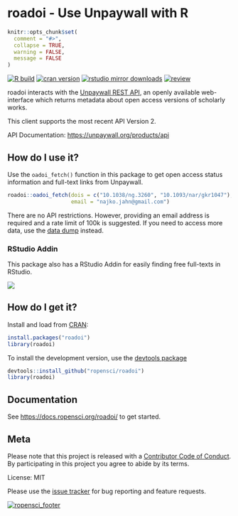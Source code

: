 # roadoi - Use Unpaywall with R

```r
knitr::opts_chunk$set(
  comment = "#>",
  collapse = TRUE,
  warning = FALSE,
  message = FALSE
)
```

[![R build](https://github.com/ropensci/roadoi/workflows/R-CMD-check.yaml/badge.svg)](https://github.com/ropensci/roadoi/actions)
[![cran version](http://www.r-pkg.org/badges/version/roadoi)](https://cran.r-project.org/package=roadoi)
[![rstudio mirror downloads](http://cranlogs.r-pkg.org/badges/roadoi)](https://github.com/r-hub/cranlogs.app)
[![review](https://badges.ropensci.org/115_status.svg)](https://github.com/ropensci/software-review/issues/115)



roadoi interacts with the [Unpaywall REST API](https://unpaywall.org/products/api), 
an openly available web-interface which returns metadata about open access versions of scholarly works. 

This client supports the most recent API Version 2.

API Documentation: <https://unpaywall.org/products/api>

## How do I use it? 

Use the `oadoi_fetch()` function in this package to get open access status
information and full-text links from Unpaywall.


```r
roadoi::oadoi_fetch(dois = c("10.1038/ng.3260", "10.1093/nar/gkr1047"), 
                    email = "najko.jahn@gmail.com")
```

There are no API restrictions. However, providing an email address is required and a rate limit of 100k is suggested. If you need to access more data, use the [data dump](https://unpaywall.org/products/snapshot) instead.

### RStudio Addin

This package also has a RStudio Addin for easily finding free full-texts in RStudio.

![](man/figures/oadoi_addin.gif)

## How do I get it? 

Install and load from [CRAN](https://cran.r-project.org/package=roadoi):

```r
install.packages("roadoi")
library(roadoi)
```

To install the development version, use the [devtools package](https://cran.r-project.org/package=devtools)

```r
devtools::install_github("ropensci/roadoi")
library(roadoi)
```

## Documentation

See <https://docs.ropensci.org/roadoi/> to get started.

## Meta

Please note that this project is released with a [Contributor Code of Conduct](https://github.com/ropensci/roadoi/blob/master/CONDUCT.md). By participating in this project you agree to abide by its terms.

License: MIT

Please use the [issue tracker](https://github.com/ropensci/roadoi/issues) for bug reporting and feature requests.

[![ropensci_footer](https://ropensci.org/public_images/ropensci_footer.png)](https://ropensci.org)
